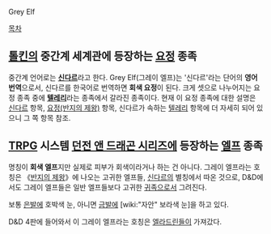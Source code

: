 Grey Elf

[[목차]]

== [[톨킨]]의 중간계 세계관에 등장하는 [[요정]] 종족 ==

중간계 언어로는 '''[[신다르]]'''라고 한다. Grey Elf(그레이 엘프)는 '신다르'라는 단어의 '''영어 번역'''으로서, 신다르를 한국어로 번역하면 '''회색 요정'''이 된다. 크게 셋으로 나누어지는 요정 종족 중에 '''[[텔레리]]'''라는 종족에서 갈라진 종족이다. 현재 이 요정 종족에 대한 설명은 [[신다르]] 항목, [[요정(반지의 제왕)]] 항목, 신다르가 속하는 [[텔레리]] 항목에 더 자세히 되어 있으니 그 쪽 항목 참조. 

== [[TRPG]] 시스템 [[던전 앤 드래곤 시리즈]]에 등장하는 [[엘프]] 종족 ==

명칭이 '''회색 엘프'''지만 실제로 피부가 회색이라거나 하는 건 아니다. 그레이 엘프라는 호칭은 《[[반지의 제왕]]》에 나오는 고귀한 엘프들, [[신다르]]의 별칭에서 따온 것으로, D&D에서도 그레이 엘프들은 일반 엘프들보다 고귀한 [[귀족]]으로서 그려진다.

보통 [[은발]]에 호박색 눈, 아니면 [[금발]]에 [wiki:"자안" 보라색 눈]을 하고 있다.

D&D 4판에 들어와서 이 그레이 엘프라는 호칭은 [[엘라드린]]들이 가져갔다.
